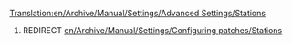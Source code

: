[[Translation:en/Archive/Manual/Settings/Advanced Settings/Stations]]
#REDIRECT [[en/Archive/Manual/Settings/Configuring patches/Stations]]